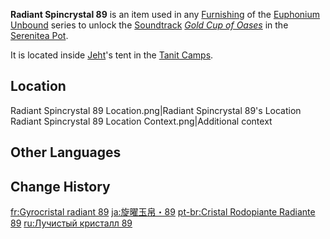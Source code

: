 {{Item Infobox
|id          = 141089
|image       = Item Radiant Spincrystal.png
|type        = Adventure Items
|group       = Radiant Spincrystals
|group2      = Sumeru Spincrystals
|quality     = 4
|invCategory = Precious Items
|description = This wondrous crystal contains a certain rhythm, like something beautiful woven from delicate silk. These items can be found throughout the mainland or from merchants who collect curios. The tune held within this crystal can be revivified in your Serenitea Pot using either "[[Euphonium Unbound: Winding]]" or "[[Euphonium Unbound: Soaring]]." The tune contained within this [[Radiant Spincrystal]] is "[[Gold Cup of Oases]]."
|source1     = [[Tanit Camps]]
|track       = Gold Cup of Oases
}}
'''Radiant Spincrystal 89''' is an item used in any [[Furnishing]] of the [[Euphonium Unbound]] series to unlock the [[Soundtrack]] ''[[Gold Cup of Oases]]'' in the [[Serenitea Pot]].

It is located inside [[Jeht]]'s tent in the [[Tanit Camps]].

==Location==
<gallery>
Radiant Spincrystal 89 Location.png|Radiant Spincrystal 89's Location
Radiant Spincrystal 89 Location Context.png|Additional context
</gallery>

==Other Languages==
{{Other Languages
|default_hidden = 1
|en      = Radiant Spincrystal 89
|zhs     = 旋曜玉帛・其八十九
|zhs_rm  = Xuán Yào Yùbó - Qí Bāshíjiǔ
|zht     = 旋曜玉帛・其八十九
|zht_rm  = Xuán Yào Yùbó - Qí Bāshíjiǔ
|ja      = 旋曜玉帛・89
|ja_rm   = Sen'you Gyokuhaku - Hachijuukyuu
|ko      = 빛나는 결정・89
|ko_rm   = Binnaneun Gyeoljeong - Palsipgu
|es      = Girocristal radiante (89)
|fr      = Gyrocristal radiant 89
|ru      = Лучистый кристалл 89
|th      = Radiant Spincrystal 89
|vi      = Ngọc Thạch Âm Vang 89
|de      = Strahlender Drehkristall LXXXIX
|id      = Radiant Spincrystal 89
|pt      = Cristal Rodopiante Radiante 89
|tr      = Parlak Burgu Kristal 89
|it      = Voltacristallo radioso 89
}}

==Change History==
{{Change History|3.4}}

[[fr:Gyrocristal radiant 89]]
[[ja:旋曜玉帛・89]]
[[pt-br:Cristal Rodopiante Radiante 89]]
[[ru:Лучистый кристалл 89]]